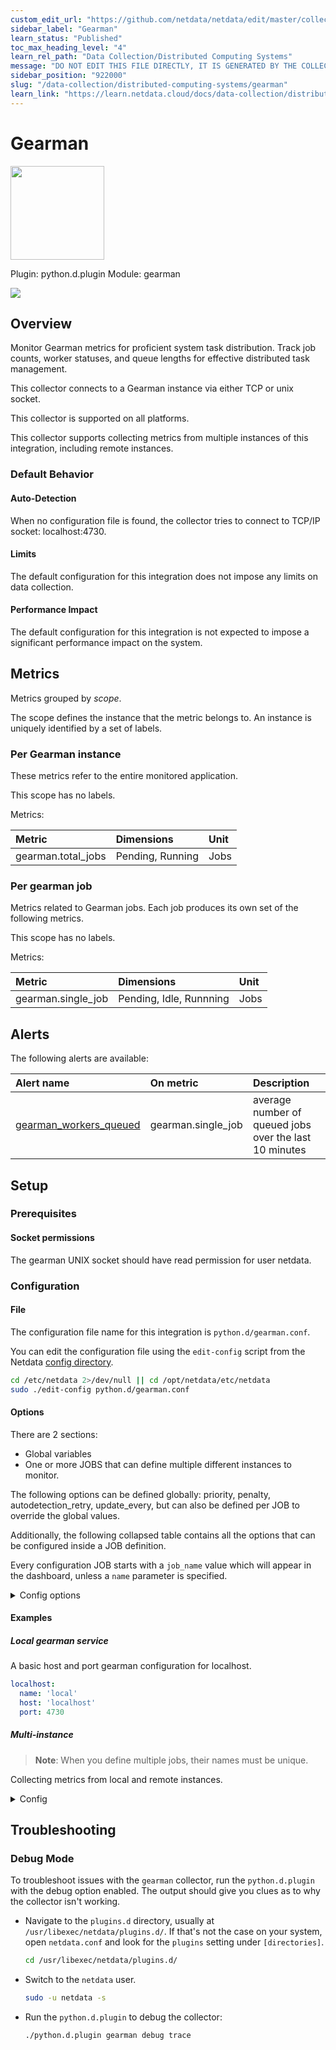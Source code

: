 ```yaml
---
custom_edit_url: "https://github.com/netdata/netdata/edit/master/collectors/python.d.plugin/gearman/metadata.yaml"
sidebar_label: "Gearman"
learn_status: "Published"
toc_max_heading_level: "4"
learn_rel_path: "Data Collection/Distributed Computing Systems"
message: "DO NOT EDIT THIS FILE DIRECTLY, IT IS GENERATED BY THE COLLECTOR'S metadata.yaml FILE"
sidebar_position: "922000"
slug: "/data-collection/distributed-computing-systems/gearman"
learn_link: "https://learn.netdata.cloud/docs/data-collection/distributed-computing-systems/gearman"
---
```



# Gearman


<img src="https://netdata.cloud/img/gearman.png" width="150"/>


Plugin: python.d.plugin
Module: gearman

<img src="https://img.shields.io/badge/maintained%20by-Netdata-%2300ab44" />

## Overview

Monitor Gearman metrics for proficient system task distribution. Track job counts, worker statuses, and queue lengths for effective distributed task management.

This collector connects to a Gearman instance via either TCP or unix socket.

This collector is supported on all platforms.

This collector supports collecting metrics from multiple instances of this integration, including remote instances.


### Default Behavior

#### Auto-Detection

When no configuration file is found, the collector tries to connect to TCP/IP socket: localhost:4730.

#### Limits

The default configuration for this integration does not impose any limits on data collection.

#### Performance Impact

The default configuration for this integration is not expected to impose a significant performance impact on the system.


## Metrics

Metrics grouped by *scope*.

The scope defines the instance that the metric belongs to. An instance is uniquely identified by a set of labels.



### Per Gearman instance

These metrics refer to the entire monitored application.

This scope has no labels.

Metrics:

| Metric | Dimensions | Unit |
|:------|:----------|:----|
| gearman.total_jobs | Pending, Running | Jobs |

### Per gearman job

Metrics related to Gearman jobs. Each job produces its own set of the following metrics.

This scope has no labels.

Metrics:

| Metric | Dimensions | Unit |
|:------|:----------|:----|
| gearman.single_job | Pending, Idle, Runnning | Jobs |



## Alerts


The following alerts are available:

| Alert name  | On metric | Description |
|:------------|:----------|:------------|
| [ gearman_workers_queued ](https://github.com/netdata/netdata/blob/master/health/health.d/gearman.conf) | gearman.single_job | average number of queued jobs over the last 10 minutes |


## Setup

### Prerequisites

#### Socket permissions

The gearman UNIX socket should have read permission for user netdata.


### Configuration

#### File

The configuration file name for this integration is `python.d/gearman.conf`.


You can edit the configuration file using the `edit-config` script from the
Netdata [config directory](/docs/configuring/configuration#the-netdata-config-directory).

```bash
cd /etc/netdata 2>/dev/null || cd /opt/netdata/etc/netdata
sudo ./edit-config python.d/gearman.conf
```
#### Options

There are 2 sections:

* Global variables
* One or more JOBS that can define multiple different instances to monitor.

The following options can be defined globally: priority, penalty, autodetection_retry, update_every, but can also be defined per JOB to override the global values.

Additionally, the following collapsed table contains all the options that can be configured inside a JOB definition.

Every configuration JOB starts with a `job_name` value which will appear in the dashboard, unless a `name` parameter is specified.


<details><summary>Config options</summary>

| Name | Description | Default | Required |
|:----|:-----------|:-------|:--------:|
| update_every | Sets the default data collection frequency. | 5 | False |
| priority | Controls the order of charts at the netdata dashboard. | 60000 | False |
| autodetection_retry | Sets the job re-check interval in seconds. | 0 | False |
| penalty | Indicates whether to apply penalty to update_every in case of failures. | yes | False |
| name | Job name. This value will overwrite the `job_name` value. JOBS with the same name are mutually exclusive. Only one of them will be allowed running at any time. This allows autodetection to try several alternatives and pick the one that works. |  | False |
| host | URL or IP where gearman is running. | localhost | False |
| port | Port of URL or IP where gearman is running. | 4730 | False |
| tls | Use tls to connect to gearman. | false | False |
| cert | Provide a certificate file if needed to connect to a TLS gearman instance. |  | False |
| key | Provide a key file if needed to connect to a TLS gearman instance. |  | False |

</details>

#### Examples

##### Local gearman service

A basic host and port gearman configuration for localhost.

```yaml
localhost:
  name: 'local'
  host: 'localhost'
  port: 4730

```
##### Multi-instance

> **Note**: When you define multiple jobs, their names must be unique.

Collecting metrics from local and remote instances.


<details><summary>Config</summary>

```yaml
localhost:
  name: 'local'
  host: 'localhost'
  port: 4730

remote:
  name: 'remote'
  host: '192.0.2.1'
  port: 4730

```
</details>



## Troubleshooting

### Debug Mode

To troubleshoot issues with the `gearman` collector, run the `python.d.plugin` with the debug option enabled. The output
should give you clues as to why the collector isn't working.

- Navigate to the `plugins.d` directory, usually at `/usr/libexec/netdata/plugins.d/`. If that's not the case on
  your system, open `netdata.conf` and look for the `plugins` setting under `[directories]`.

  ```bash
  cd /usr/libexec/netdata/plugins.d/
  ```

- Switch to the `netdata` user.

  ```bash
  sudo -u netdata -s
  ```

- Run the `python.d.plugin` to debug the collector:

  ```bash
  ./python.d.plugin gearman debug trace
  ```


